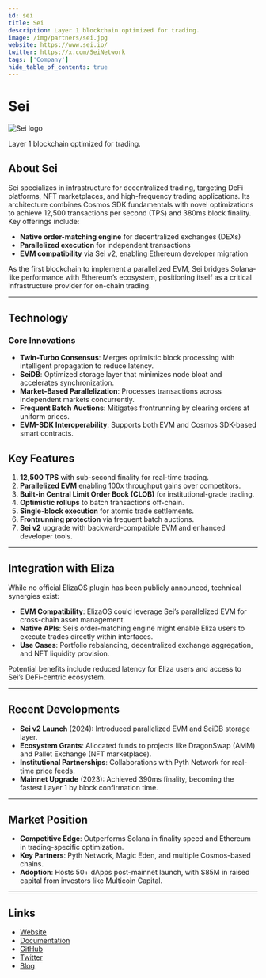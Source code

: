 ---
id: sei
title: Sei
description: Layer 1 blockchain optimized for trading.
image: /img/partners/sei.jpg
website: https://www.sei.io/
twitter: https://x.com/SeiNetwork
tags: ['Company']
hide_table_of_contents: true
---

# Sei

<div className="partner-logo">
  <img src="/img/partners/sei.jpg" alt="Sei logo" />
</div>

Layer 1 blockchain optimized for trading.

## About Sei

Sei specializes in infrastructure for decentralized trading, targeting DeFi platforms, NFT marketplaces, and high-frequency trading applications. Its architecture combines Cosmos SDK fundamentals with novel optimizations to achieve 12,500 transactions per second (TPS) and 380ms block finality. Key offerings include:

- **Native order-matching engine** for decentralized exchanges (DEXs)
- **Parallelized execution** for independent transactions
- **EVM compatibility** via Sei v2, enabling Ethereum developer migration

As the first blockchain to implement a parallelized EVM, Sei bridges Solana-like performance with Ethereum’s ecosystem, positioning itself as a critical infrastructure provider for on-chain trading.

---

## Technology

### Core Innovations

- **Twin-Turbo Consensus**: Merges optimistic block processing with intelligent propagation to reduce latency.
- **SeiDB**: Optimized storage layer that minimizes node bloat and accelerates synchronization.
- **Market-Based Parallelization**: Processes transactions across independent markets concurrently.
- **Frequent Batch Auctions**: Mitigates frontrunning by clearing orders at uniform prices.
- **EVM-SDK Interoperability**: Supports both EVM and Cosmos SDK-based smart contracts.

## Key Features

1. **12,500 TPS** with sub-second finality for real-time trading.
2. **Parallelized EVM** enabling 100x throughput gains over competitors.
3. **Built-in Central Limit Order Book (CLOB)** for institutional-grade trading.
4. **Optimistic rollups** to batch transactions off-chain.
5. **Single-block execution** for atomic trade settlements.
6. **Frontrunning protection** via frequent batch auctions.
7. **Sei v2** upgrade with backward-compatible EVM and enhanced developer tools.

---

## Integration with Eliza

While no official ElizaOS plugin has been publicly announced, technical synergies exist:

- **EVM Compatibility**: ElizaOS could leverage Sei’s parallelized EVM for cross-chain asset management.
- **Native APIs**: Sei’s order-matching engine might enable Eliza users to execute trades directly within interfaces.
- **Use Cases**: Portfolio rebalancing, decentralized exchange aggregation, and NFT liquidity provision.

Potential benefits include reduced latency for Eliza users and access to Sei’s DeFi-centric ecosystem.

---

## Recent Developments

- **Sei v2 Launch** (2024): Introduced parallelized EVM and SeiDB storage layer.
- **Ecosystem Grants**: Allocated funds to projects like DragonSwap (AMM) and Pallet Exchange (NFT marketplace).
- **Institutional Partnerships**: Collaborations with Pyth Network for real-time price feeds.
- **Mainnet Upgrade** (2023): Achieved 390ms finality, becoming the fastest Layer 1 by block confirmation time.

---

## Market Position

- **Competitive Edge**: Outperforms Solana in finality speed and Ethereum in trading-specific optimization.
- **Key Partners**: Pyth Network, Magic Eden, and multiple Cosmos-based chains.
- **Adoption**: Hosts 50+ dApps post-mainnet launch, with $85M in raised capital from investors like Multicoin Capital.

---

## Links

- [Website](https://www.sei.io/)
- [Documentation](https://docs.sei.io/)
- [GitHub](https://github.com/sei-protocol)
- [Twitter](https://x.com/SeiNetwork)
- [Blog](https://blog.sei.io/)
